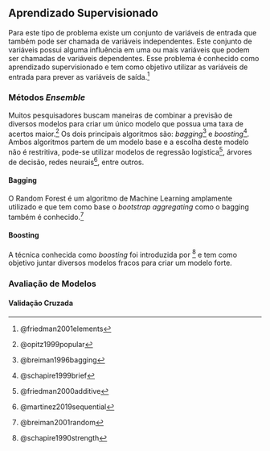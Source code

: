 ## Aprendizado Supervisionado

Para este tipo de problema existe um conjunto de variáveis de entrada que também pode ser chamada de variáveis independentes. Este conjunto de variáveis possui alguma influência em uma ou mais variáveis que podem ser chamadas de variáveis dependentes. Esse problema é conhecido como aprendizado supervisionado e tem como objetivo utilizar as variáveis de entrada para prever as variáveis de saída.^[@friedman2001elements]

### Métodos *Ensemble*

Muitos pesquisadores buscam maneiras de combinar a previsão de diversos modelos para criar um único modelo que possua uma taxa de acertos maior.^[@opitz1999popular] Os dois principais algoritmos são: *bagging*^[@breiman1996bagging] e *boosting*^[@schapire1999brief]. Ambos algoritmos partem de um modelo base e a escolha deste modelo não é restritiva, pode-se utilizar modelos de regressão logistica^[@friedman2000additive], árvores de decisão, redes neurais^[@martinez2019sequential], entre outros.

#### Bagging

O Random Forest é um algoritmo de Machine Learning amplamente utilizado e que tem como base o *bootstrap aggregating* como o bagging também é conhecido.^[@breiman2001random]

#### Boosting

A técnica conhecida como *boosting* foi introduzida por ^[@schapire1990strength] e tem como objetivo juntar diversos modelos fracos para criar um modelo forte.

### Avaliação de Modelos

#### Validação Cruzada

